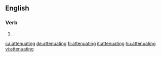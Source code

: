 
==English==

===Verb===
{{head|en}}

# {{present participle of|attenuate}}

[[ca:attenuating]]
[[de:attenuating]]
[[fr:attenuating]]
[[it:attenuating]]
[[hu:attenuating]]
[[vi:attenuating]]